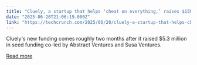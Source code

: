 ```yaml
---
title: "Cluely, a startup that helps ‘cheat on everything,’ raises $15M from a16z"
date: "2025-06-20T21:06:19.000Z"
link: "https://techcrunch.com/2025/06/20/cluely-a-startup-that-helps-cheat-on-everything-raises-15m-from-a16z/"
---
```


Cluely's new funding comes roughly two months after it raised $5.3 million in seed funding co-led by Abstract Ventures and Susa Ventures.

[Read more](https://techcrunch.com/2025/06/20/cluely-a-startup-that-helps-cheat-on-everything-raises-15m-from-a16z/)
